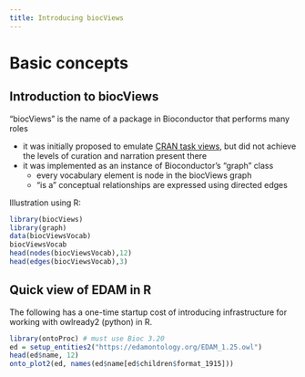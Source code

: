 ```yaml
---
title: Introducing biocViews
---
```


# Basic concepts

## Introduction to biocViews

"biocViews" is the name of a package in Bioconductor that performs many roles

- it was initially proposed to emulate [CRAN task views](https://cran.r-project.org/web/views/), but
did not achieve the levels of curation and narration present there
- it was implemented as an instance of Bioconductor's "graph" class
    - every vocabulary element is node in the biocViews graph
    - "is a" conceptual relationships are expressed using directed edges

Illustration using R:

```r
library(biocViews)
library(graph)
data(biocViewsVocab)
biocViewsVocab
head(nodes(biocViewsVocab),12)
head(edges(biocViewsVocab),3)
```

## Quick view of EDAM in R

The following has a one-time startup cost of introducing
infrastructure for working with owlready2 (python) in R.
```r
library(ontoProc) # must use Bioc 3.20
ed = setup_entities2("https://edamontology.org/EDAM_1.25.owl")
head(ed$name, 12)
onto_plot2(ed, names(ed$name[ed$children$format_1915]))
```

